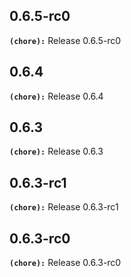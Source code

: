 ## 0.6.5-rc0
**`(chore):`** Release 0.6.5-rc0

## 0.6.4
**`(chore):`** Release 0.6.4

## 0.6.3
**`(chore):`** Release 0.6.3

## 0.6.3-rc1
**`(chore):`** Release 0.6.3-rc1

## 0.6.3-rc0
**`(chore):`** Release 0.6.3-rc0

